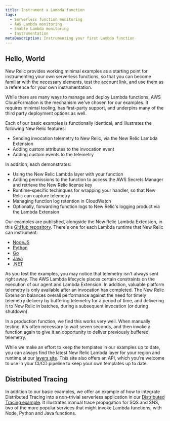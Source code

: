 ```yaml
---
title: Instrument a Lambda function
tags:
  - Serverless function monitoring
  - AWS Lambda monitoring
  - Enable Lambda monitoring
  - Instrumentation
metaDescription: Instrumenting your first Lambda function
---
```


## Hello, World

New Relic provides working minimal examples as a starting point for instrumenting your own serverless functions, so
that you can become familiar with the necessary elements, test the account link, and use them as a reference for
your own instrumentation.

While there are many ways to manage and deploy Lambda functions, AWS CloudFormation is the mechanism we've chosen for
our examples. It requires minimal tooling, has first-party support, and underpins many of the third party deployment
options as well.

Each of our basic examples is functionally identical, and illustrates the following New Relic features:

- Sending invocation telemetry to New Relic, via the New Relic Lambda Extension
- Adding custom attributes to the invocation event
- Adding custom events to the telemetry

In addition, each demonstrates:

- Using the New Relic Lambda layer with your function
- Adding permissions to the function to access the AWS Secrets Manager and retrieve the New Relic license key
- Runtime-specific techinques for wrapping your handler, so that New Relic can capture telemetry
- Managing function log retention in CloudWatch
- Optionally, forwarding function logs to New Relic's logging product via the Lambda Extension

Our examples are published, alongside the New Relic Lambda Extension, in this
[GitHub repository](https://github.com/newrelic/newrelic-lambda-extension). There's one for each Lambda runtime that
New Relic can instrument:

- [NodeJS](https://github.com/newrelic/newrelic-lambda-extension/tree/main/examples/sam/node)
- [Python](https://github.com/newrelic/newrelic-lambda-extension/tree/main/examples/sam/python)
- [Go](https://github.com/newrelic/newrelic-lambda-extension/tree/main/examples/sam/go)
- [Java](https://github.com/newrelic/newrelic-lambda-extension/tree/main/examples/sam/java)
- [.NET](https://github.com/newrelic/newrelic-lambda-extension/tree/main/examples/sam/dotnet)

<Callout variant="tip">
  As you test the examples, you may notice that telemetry isn't always sent right away. The AWS Lambda lifecycle places
  certain constraints on the execution of our agent and Lambda Extension. In addition, valuable platform telemetry
  is only available after an invocation has completed. The New Relic Extension balances overall performance against
  the need for timely telemetry delivery by buffering telemetry for a period of time, and delivering it to New Relic in
  batches, during a subsequent invocation (or during shutdown).

  In a production function, we find this works very well. When manually testing, it's often necessary to wait seven
  seconds, and then invoke a function again to give it an opportunity to deliver previously buffered telemetry.
</Callout>

While we make an effort to keep the templates in our examples up to date, you can always find the latest New Relic
Lambda layer for your region and runtime at our [layers site](https://layers.newrelic-external.com/). This site also
offers an API, which you're welcome to use in your CI/CD pipeline to keep your own templates up to date.

## Distributed Tracing

In addition to our basic examples, we offer an example of how to integrate Distributed Tracing into a non-trivial
serverless application in our
[Distributed Tracing example](https://github.com/newrelic/newrelic-lambda-extension/tree/main/examples/sam/distributedtracing).
It illustrates manual trace propagation for SQS and SNS, two of the more popular services that might invoke Lambda
functions, with Node, Python and Java functions.
